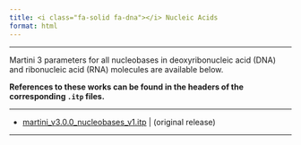 ```yaml
---
title: <i class="fa-solid fa-dna"></i> Nucleic Acids
format: html
---
```

<hr>

Martini 3 parameters for all nucleobases in deoxyribonucleic acid (DNA) and ribonucleic acid (RNA) molecules are available below.

**References to these works can be found in the headers of the corresponding `.itp` files.**

<hr>

- [martini_v3.0.0_nucleobases_v1.itp](https://martini-library.s3.us-east-2.amazonaws.com/ff_parameters/martini3/martini_v3.0.0_nucleobases_v1.itp) | (original release)

<hr>
